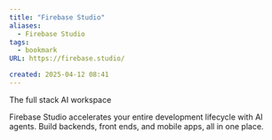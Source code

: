 ```yaml
---
title: "Firebase Studio"
aliases:
  - Firebase Studio
tags:
  - bookmark
URL: https://firebase.studio/

created: 2025-04-12 08:41
---
```




The full  stack AI workspace

Firebase Studio accelerates your entire development lifecycle with AI agents. Build backends, front ends, and mobile apps, all in one place.